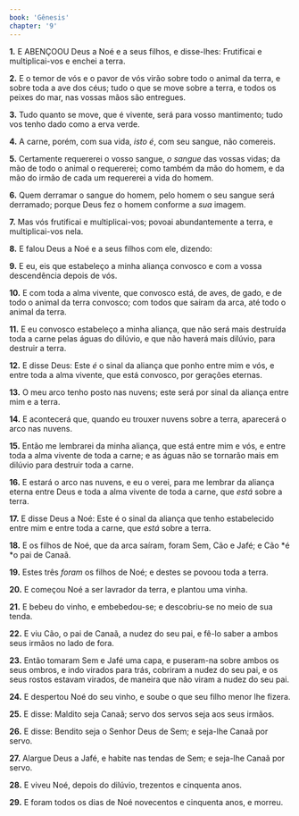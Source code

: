 ```yaml
---
book: 'Gênesis'
chapter: '9'
---
```


**1.** E ABENÇOOU Deus a Noé e a seus filhos, e disse-lhes: Frutificai e multiplicai-vos e enchei a terra.

**2.** E o temor de vós e o pavor de vós virão sobre todo o animal da terra, e sobre toda a ave dos céus; tudo o que se move sobre a terra, e todos os peixes do mar, nas vossas mãos são entregues.

**3.** Tudo quanto se move, que é vivente, será para vosso mantimento; tudo vos tenho dado como a erva verde.

**4.** A carne, porém, com sua vida, *isto é*, com seu sangue, não comereis.

**5.** Certamente requererei o vosso sangue, *o sangue* das vossas vidas; da mão de todo o animal o requererei; como também da mão do homem, e da mão do irmão de cada um requererei a vida do homem.

**6.** Quem derramar o sangue do homem, pelo homem o seu sangue será derramado; porque Deus fez o homem conforme a *sua* imagem.

**7.** Mas vós frutificai e multiplicai-vos; povoai abundantemente a terra, e multiplicai-vos nela.

**8.** E falou Deus a Noé e a seus filhos com ele, dizendo:

**9.** E eu, eis que estabeleço a minha aliança convosco e com a vossa descendência depois de vós.

**10.** E com toda a alma vivente, que convosco está, de aves, de gado, e de todo o animal da terra convosco; com todos que saíram da arca, até todo o animal da terra.

**11.** E eu convosco estabeleço a minha aliança, que não será mais destruída toda a carne pelas águas do dilúvio, e que não haverá mais dilúvio, para destruir a terra.

**12.** E disse Deus: Este *é* o sinal da aliança que ponho entre mim e vós, e entre toda a alma vivente, que está convosco, por gerações eternas.

**13.** O meu arco tenho posto nas nuvens; este será por sinal da aliança entre mim e a terra.

**14.** E acontecerá que, quando eu trouxer nuvens sobre a terra, aparecerá o arco nas nuvens.

**15.** Então me lembrarei da minha aliança, que está entre mim e vós, e entre toda a alma vivente de toda a carne; e as águas não se tornarão mais em dilúvio para destruir toda a carne.

**16.** E estará o arco nas nuvens, e eu o verei, para me lembrar da aliança eterna entre Deus e toda a alma vivente de toda a carne, que *está* sobre a terra.

**17.** E disse Deus a Noé: Este é o sinal da aliança que tenho estabelecido entre mim e entre toda a carne, que *está* sobre a terra.

**18.** E os filhos de Noé, que da arca saíram, foram Sem, Cão e Jafé; e Cão *é *o pai de Canaã.

**19.** Estes três *foram* os filhos de Noé; e destes se povoou toda a terra.

**20.** E começou Noé a ser lavrador da terra, e plantou uma vinha.

**21.** E bebeu do vinho, e embebedou-se; e descobriu-se no meio de sua tenda.

**22.** E viu Cão, o pai de Canaã, a nudez do seu pai, e fê-lo saber a ambos seus irmãos no lado de fora.

**23.** Então tomaram Sem e Jafé uma capa, e puseram-na sobre ambos os seus ombros, e indo virados para trás, cobriram a nudez do seu pai, e os seus rostos estavam virados, de maneira que não viram a nudez do seu pai.

**24.** E despertou Noé do seu vinho, e soube o que seu filho menor lhe fizera.

**25.** E disse: Maldito seja Canaã; servo dos servos seja aos seus irmãos.

**26.** E disse: Bendito seja o Senhor Deus de Sem; e seja-lhe Canaã por servo.

**27.** Alargue Deus a Jafé, e habite nas tendas de Sem; e seja-lhe Canaã por servo.

**28.** E viveu Noé, depois do dilúvio, trezentos e cinquenta anos.

**29.** E foram todos os dias de Noé novecentos e cinquenta anos, e morreu.